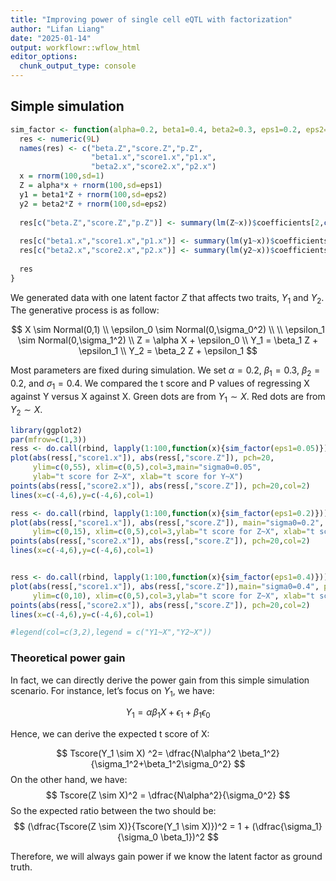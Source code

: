 ```yaml
---
title: "Improving power of single cell eQTL with factorization"
author: "Lifan Liang"
date: "2025-01-14"
output: workflowr::wflow_html
editor_options:
  chunk_output_type: console
---
```


## Simple simulation

```r
sim_factor <- function(alpha=0.2, beta1=0.4, beta2=0.3, eps1=0.2, eps2=0.4){
  res <- numeric(9L)
  names(res) <- c("beta.Z","score.Z","p.Z",
                  "beta1.x","score1.x","p1.x",
                  "beta2.x","score2.x","p2.x")
  x = rnorm(100,sd=1)
  Z = alpha*x + rnorm(100,sd=eps1)
  y1 = beta1*Z + rnorm(100,sd=eps2)
  y2 = beta2*Z + rnorm(100,sd=eps2)
  
  res[c("beta.Z","score.Z","p.Z")] <- summary(lm(Z~x))$coefficients[2,c(1,3,4)]
  
  res[c("beta1.x","score1.x","p1.x")] <- summary(lm(y1~x))$coefficients[2,c(1,3,4)]
  res[c("beta2.x","score2.x","p2.x")] <- summary(lm(y2~x))$coefficients[2,c(1,3,4)]
  
  res
}
```

We generated data with one latent factor $Z$ that affects two traits, $Y_1$ and $Y_2$. The generative process is as follow:

$$
X \sim Normal(0,1)
\\
\epsilon_0 \sim Normal(0,\sigma_0^2)
\\
\\
\epsilon_1 \sim Normal(0,\sigma_1^2)
\\
Z = \alpha X + \epsilon_0
\\
Y_1 = \beta_1 Z + \epsilon_1
\\
Y_2 = \beta_2 Z + \epsilon_1
$$

Most parameters are fixed during simulation. We set $\alpha = 0.2$, $\beta_1 = 0.3$, $\beta_2 = 0.2$, and $\sigma_1 = 0.4$. We compared the t score and P values of regressing X against Y versus X against X. Green dots are from $Y_1 \sim X$. Red dots are from $Y_2 \sim X$.

```r
library(ggplot2)
par(mfrow=c(1,3))
ress <- do.call(rbind, lapply(1:100,function(x){sim_factor(eps1=0.05)}))
plot(abs(ress[,"score1.x"]), abs(ress[,"score.Z"]), pch=20,
     ylim=c(0,55), xlim=c(0,5),col=3,main="sigma0=0.05",
     ylab="t score for Z~X", xlab="t score for Y~X")
points(abs(ress[,"score2.x"]), abs(ress[,"score.Z"]), pch=20,col=2)
lines(x=c(-4,6),y=c(-4,6),col=1)

ress <- do.call(rbind, lapply(1:100,function(x){sim_factor(eps1=0.2)}))
plot(abs(ress[,"score1.x"]), abs(ress[,"score.Z"]), main="sigma0=0.2", pch=20,
     ylim=c(0,15), xlim=c(0,5),col=3,ylab="t score for Z~X", xlab="t score for Y~X")
points(abs(ress[,"score2.x"]), abs(ress[,"score.Z"]), pch=20,col=2)
lines(x=c(-4,6),y=c(-4,6),col=1)


ress <- do.call(rbind, lapply(1:100,function(x){sim_factor(eps1=0.4)}))
plot(abs(ress[,"score1.x"]), abs(ress[,"score.Z"]),main="sigma0=0.4", pch=20,
     ylim=c(0,10), xlim=c(0,5),col=3,ylab="t score for Z~X", xlab="t score for Y~X")
points(abs(ress[,"score2.x"]), abs(ress[,"score.Z"]), pch=20,col=2)
lines(x=c(-4,6),y=c(-4,6),col=1)

#legend(col=c(3,2),legend = c("Y1~X","Y2~X"))
```


### Theoretical power gain

In fact, we can directly derive the power gain from this simple simulation scenario. For instance, let's focus on $Y_1$, we have:

$$
Y_1 = \alpha \beta_1 X + \epsilon_1 + \beta_1 \epsilon_0
$$

Hence, we can derive the expected t score of X:

$$
Tscore(Y_1 \sim X) ^2= \dfrac{N\alpha^2 \beta_1^2}{\sigma_1^2+\beta_1^2\sigma_0^2}
$$
On the other hand,  we have:
$$
Tscore(Z \sim X)^2 = \dfrac{N\alpha^2}{\sigma_0^2}
$$
So the expected ratio between the two should be:
$$
(\dfrac{Tscore(Z \sim X)}{Tscore(Y_1 \sim X)})^2 = 1 + (\dfrac{\sigma_1}{\sigma_0 \beta_1})^2
$$

Therefore, we will always gain power if we know the latent factor as ground truth. 

